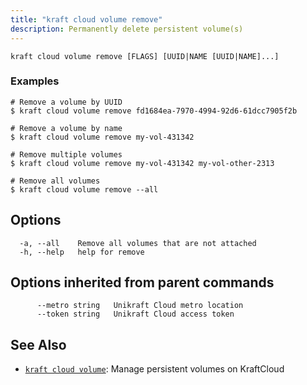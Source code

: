 ```yaml
---
title: "kraft cloud volume remove"
description: Permanently delete persistent volume(s)
---
```


```
kraft cloud volume remove [FLAGS] [UUID|NAME [UUID|NAME]...]
```

### Examples

```
# Remove a volume by UUID
$ kraft cloud volume remove fd1684ea-7970-4994-92d6-61dcc7905f2b

# Remove a volume by name
$ kraft cloud volume remove my-vol-431342

# Remove multiple volumes
$ kraft cloud volume remove my-vol-431342 my-vol-other-2313

# Remove all volumes
$ kraft cloud volume remove --all

```

## Options

```
  -a, --all    Remove all volumes that are not attached
  -h, --help   help for remove
```

## Options inherited from parent commands

```
      --metro string   Unikraft Cloud metro location
      --token string   Unikraft Cloud access token
```

## See Also

* [`kraft cloud volume`](/docs/cli/reference/kraft/cloud/volume): Manage persistent volumes on KraftCloud


